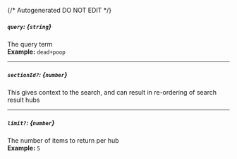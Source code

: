 {/* Autogenerated DO NOT EDIT  */}
##### `query`: *{`string`}*
The query term
<br/>
**Example:** `dead+poop`

---
##### `sectionId?`: *{`number`}*
This gives context to the search, and can result in re\-ordering of search result hubs

---
##### `limit?`: *{`number`}*
The number of items to return per hub
<br/>
**Example:** `5`


